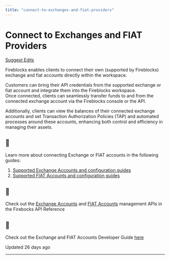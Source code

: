 ```yaml
---
title: "connect-to-exchanges-and-fiat-providers"
---
```

  
  # Connect to Exchanges and FIAT Providers

[Suggest Edits](/edit/connect-to-exchanges-and-fiat-providers)

Fireblocks enables clients to connect their own (supported by Fireblocks) exchange and fiat accounts directly within the workspace.

Customers can bring their API credentials from the supported exchange or fiat account and integrate them into the Fireblocks workspace.  
Once connected, clients can seamlessly transfer funds to and from the connected exchange account via the Fireblocks console or the API.

  

Additionally, clients can view the balances of their connected exchange accounts and set Transaction Authorization Policies (TAP) and automated processes around these accounts, enhancing both control and efficiency in managing their assets.

  
<Info>

## 📘

Learn more about connecting Exchange or FIAT accounts in the following guides:

1.  [Supported Exchange Accounts and configuration guides](https://support.fireblocks.io/hc/en-us/articles/13430566220572-Enabling-withdrawals-from-your-exchange-accounts)
2.  [Supported FIAT Accounts and configuration guides](https://support.fireblocks.io/hc/en-us/articles/360018286760-Fiat-accounts)

</Info>  
<Info>

## 📘

Check out the [Exchange Accounts](/reference/getexchangeaccounts) and [FIAT Accounts](/reference/getfiataccounts) management APIs in the Firebocks API Reference



</Info>  
<Info>

## 📘

Check out the Exchange and FIAT Accounts Developer Guide [here](/reference/connect-to-exchanges-fiat-providers)



</Info>

Updated 26 days ago

* * *